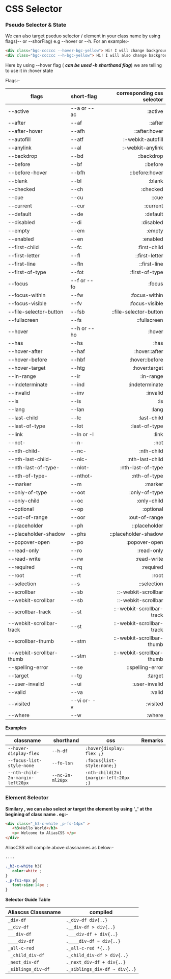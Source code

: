 # CSS Selector

### Pseudo Selector & State
 We can also target pseduo selector / element  in your class name by using flags(-- or --shorFlag) e.g --hover or --h. For an example:-
 ```html copy 
 <div class="bgc-cccccc --hover-bgc-yellow"> Hi! I will change background color on hover</div>
 <div class="bgc-cccccc --h-bgc-yellow"> Hi! I will also change background color on hover</div>
 ```
 Here by using --hover flag ( ***can be used -h shorthand flag***) we are telling to use it in :hover state
 
 Flags:-
 
 | flags  |short-flag | corresponding css selector  |
 |-------------|---|---------:|
 |--active|--a or --ac|:active|   
  |--after|--af|::after| 
  |--after-hover|--afh|::after:hover|
  |--autofill|--atf|:-webkit-autofill|
  |--anylink|--al|:-webkit-anylink|
  |--backdrop|--bd|::backdrop|
  |--before|--bf|::before| 
  |--before-hover|--bfh|::before:hover| 
  |--blank|--bl|:blank| 
  |--checked|--ch|:checked| 
  |--cue|--cu|::cue| 
  |--current|--cur|:current| 
  |--default|--de|:default| 
  |--disabled|--di|:disabled| 
  |--empty|--em|:empty| 
  |--enabled|--en|:enabled| 
  |--first-child|--fc|:first-child| 
  |--first-letter|--fl|::first-letter|  
  |--first-line|--fln|::first-line| 
  |--first-of-type |--fot|:first-of-type| 
  |--focus| --f or --fo|:focus| 
  |--focus-within| --fw|:focus-within| 
  |--focus-visible| --fv|:focus-visible| 
  |--file-selector-button| --fsb |::file-selector-button| 
  |--fullscreen| --fs |::fullscreen| 
  |--hover|--h or --ho|:hover| 
  |--has|--hs|:has| 
  |--hover-after|--haf|:hover::after| 
  |--hover-before|--hbf|:hover::before| 
  |--hover-target|--htg|:hover:target| 
  |--in-range|--ir|:in-range| 
  |--indeterminate|--ind|:indeterminate| 
  |--invalid|--inv|:invalid| 
  |--is|--is|:is| 
  |--lang|--lan|:lang| 
  |--last-child|--lc|:last-child| 
  |--last-of-type|--lot|:last-of-type| 
  |--link|--ln or -l|:link| 
  |--not-|--n-|:not| 
  |--nth-child-|--nc-|:nth-child| 
  |--nth-last-child-|--nlc-|:nth-last-child| 
  |--nth-last-of-type-|--nlot-|:nth-last-of-type| 
  |--nth-of-type-|--nthot-|:nth-of-type| 
  |--marker|--m|:marker| 
  |--only-of-type |--oot|:only-of-type| 
  |--only-child|--oc|:only-child| 
  |--optional|--op|:optional|  
  |--out-of-range|--oor|:out-of-range| 
  |--placeholder|--ph|::placeholder| 
  |--placeholder-shadow|--phs|::placeholder-shadow| 
  |--popover-open|--po|:popover-open| 
  |--read-only |--ro|:read-only| 
  |--read-write|--rw|:read-write| 
  |--required|--rq|:required| 
  |--root|--rt|:root| 
  |--selection|--s|::selection| 
  |--scrollbar|--sb|::-webkit-scrollbar|
  |--webkit-scrollbar|--sb|::-webkit-scrollbar|
  |--scrollbar-track|--st|::-webkit-scrollbar-track|
  |--webkit-scrollbar-track|--st|::-webkit-scrollbar-track|
  |--scrollbar-thumb|--stm|::-webkit-scrollbar-thumb|
  |--webkit-scrollbar-thumb|--stm|::-webkit-scrollbar-thumb|
  |--spelling-error|--se|::spelling-error|
  |--target |--tg|:target| 
  |--user-invalid |--ui|:user-invalid| 
  |--valid|--va|:valid| 
  |--visited|--vi or- -v|:visited| 
  |--where|--w|:where| 

  **Examples**
  
 |  classname  |shorthand    | css                 |Remarks|
|----------- |-----------   |----------------------|------------|
|`--hover-display-flex`|`--h-df`|`:hover{display: flex ;}`|
|`--focus-list-style-none`|`--fo-lsn`|`:focus{list-style:none;}`|
|`--nth-child-2n-margin-left20px`|`--nc-2n-ml20px`|`:nth-child(2n){margin-left:20px ;}`|
 
 ### Element Selector
 **Similary , we can also select or target the element  by using '_' at the begining  of class name . eg:-**
 ```html
 <div class="_h3-c-white _p-fs-14px" >
    <h3>Hello World</h3>
    <p> Welcome to AliasCSS </p>
 </div>
 ```
 AliasCSS will compile above classnames as below:-
 ```css
 ....
 
 ._h3-c-white h3{
    color:white ;
}
._p-fs1-4px p{
    font-size:14px ;
}
```

**Selector Guide Table**

|Aliascss Classsname| compiled|
|---|---|
|`_div-df`|`._div-df div{..}`|
|`__div-df`|`.__div-df > div{..}`|
|`___div-df`|`.___div-df + div{..}`|
|`____div-df`|`.____div-df ~ div{..}`|
|`_all-c-red`|`._all-c-red *{..}`|
|` _child_div-df`|`._child_div-df > div{..}`|
|`_next_div-df`|`._next_div-df + div{..}`|
|`_siblings_div-df`|`._siblings_div-df ~ div{..}`|
